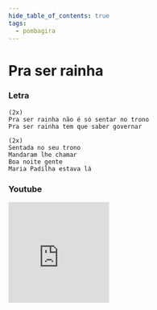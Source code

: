 ```yaml
---
hide_table_of_contents: true
tags:
  - pombagira
---
```


# Pra ser rainha

### Letra

```text
(2x)
Pra ser rainha não é só sentar no trono
Pra ser rainha tem que saber governar

(2x)
Sentada no seu trono
Mandaram lhe chamar
Boa noite gente
Maria Padilha estava lá
```

### Youtube

<iframe
  width="200"
  height="200"
  src="https://www.youtube.com/embed/g9PDLGGCq30"
  title="YouTube video player"
  frameborder="0"
  allow="accelerometer; autoplay; clipboard-write; encrypted-media; gyroscope; picture-in-picture; web-share"
  referrerpolicy="strict-origin-when-cross-origin"
  allowfullscreen
></iframe>
